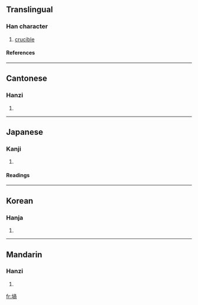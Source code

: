 {{see|埚}}

==Translingual==
===Han character===
{{Han char|rn=32|rad=土|as=09|sn=12|four=4712<sub>7</sub>|canj=土月月口 (GBBR)}}
# [[crucible]]
====References====
{{Han ref|kx=0233.080|dkj=05247|dj=0470.260|hdz=10454.010|uh=581D|ud=22557|bh=B3FA|bd=46074}}
----
==Cantonese==
===Hanzi===
{{yue-hanzi|jyut=|y=wo1}}
# {{defn|Cantonese}}
----
==Japanese==
===Kanji===
{{ja-kanji|grade=|rs=土09}}
# {{defn|Japanese}} 
====Readings====
{{ja-readings|on=[[か]] (ka)|kun=[[るつぼ]] (rutsubo)}}
----
==Korean==
===Hanja===
{{ko-hanja|hangeul=과|rv=gwa|mr=kwa}}
# {{defn|Korean}}
----
==Mandarin==
===Hanzi===
{{cmn-hanzi|sim=埚|pin=[[guō]] (guo1)|wg=kuo<sup>1</sup>}}
# {{defn|Mandarin}}

[[fr:堝]]